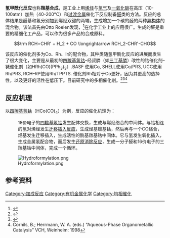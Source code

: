 {{Expert|time=2015-12-14T03:43:54+00:00}}
'''氢甲酰化反应'''也称'''羰基合成'''，是工业上用[[烯烃|烯烃]]与[[氢气|氢气]]及[[一氧化碳|一氧化碳]]在高压（10-100atm）加热（40-200°C）和[[过渡金属|过渡金属]]催化下反应制备[[醛|醛]]类的方法。反应的总体结果是醛基和氢分别加到烯烃双键的两端，生成增加一个碳的醛的两种[[同分异构|异构体]]的混合物。该法首先由Otto Roelen发现，<ref>{{cite journal en
| author = Boy Cornils, Wolfgang A. Herrmann, Manfred Rasch
| title = Otto Roelen, Pioneer in Industrial Homogeneous Catalysis
| journal= Angewandte Chemie International Edition in English
| year= 1994
| volume = 33
| issue =21
| pages= 2144–2163
| doi = 10.1002/anie.199421441}}</ref>在化学工业上的应用很广。生成的醛是重要的精细化工产品，可以作为很多产品的合成原料。
:<math>\rm RCH=CHR' + H_2 + CO \longrightarrow RCH_2-CHR'-CHO</math>

该反应的催化剂多为Co、Rh、Ir的配合物，其种类随氢甲酰化反应的进展而发生了很大变化，主要是从最初的[[四羰基氢钴|四羰基氢钴]]–经叔膦（如[[三丁基膦|三丁基膦]]）改性的钴催化剂–铑催化剂（如HRh(CO)(PPh<sub>3</sub>)<sub>3</sub>）.BASF 使用Co, SHELL使用Co/PR3, UCC使用Rh/PR3, RCH–RP使用Rh/TPPTS. 催化剂Rh相对于Co更好，因为其更高的选择性，以及更好的活性在低压下。目前研究中的多相催化剂。<ref>{{cite journal en
| author =  Imyanitov N.S., Rudkovskij D.M.
| title = Hydrogenation and hydroformylation in the presense of Co, Rh, and Ir carbonyls
| journal= [[Neftekhimiya_(Rus)|Neftekhimiya (Rus)]]
| year= 1963
| volume = 3
| issue = 2
| pages= 198–200
| doi = }}
</ref><ref>{{cite journal en
 |author       = Evans D., Osborn J. A., Wilkinson G.
 |title        = Hydroformylation of Alkenes by Use of Rhodium Complex Catalyst
 |journal      = [[Journal_of_the_Chemical_Society|Journal of the Chemical Society]]
 |year         = 1968
 |volume       = 33
 |issue        = 21
 |pages        = 3133–3142
 |doi          = 10.1039/J19680003133
 |url          = http://www.rsc.org/ejarchive/J1/1968/J19680003133.pdf
 |access-date  = 2008-12-01
 |archive-date = 2020-02-06
 |archive-url  = https://web.archive.org/web/20200206004042/https://pubs.rsc.org/en/content/articlelanding/1968/J1/j19680003133
 |dead-url     = no
}}</ref><ref>Cornils, B.; Herrmann, W. A. (eds.) “Aqueous-Phase Organometallic Catalysis” VCH, Weinheim: 1998</ref>

==反应机理==
以[[四羰基氢钴|四羰基氢钴]]（HCo(CO)<sub>4</sub>）为例，反应的催化机理为：
:18价电子的[[四羰基氢钴|四羰基氢钴]]发生配体交换，生成与烯烃络合的中间体。与钴相连的氢对烯烃发生[[迁移插入反应|迁移插入反应]]，生成烃基羰基钴，然后再与一个CO络合，烃基发生迁移插入，生成活性的酰基羰基钴中间体。它与氢发生氧化插入，生成金属氢配合物，而后发生[[还原消除反应|还原消除反应]]，生成一分子醛和16价电子的三羰基钴中间体，完成一个循环。
[[File:Hydroformylation.png|center]]

==参考资料==
{{reflist}}

{{Authority control}}

[[Category:加成反应|Category:加成反应]]
[[Category:有机金属化学|Category:有机金属化学]]
[[Category:均相催化|Category:均相催化]]